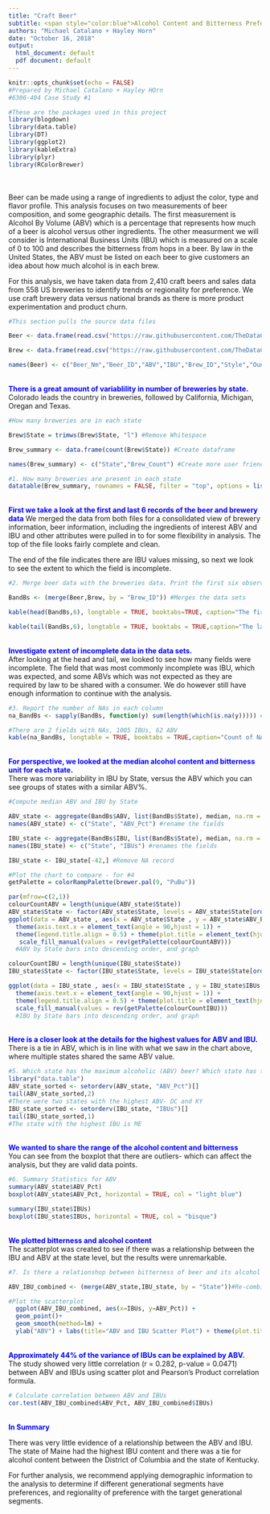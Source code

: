 ---
title: "Craft Beer"
subtitle: <span style="color:blue">Alcohol Content and Bitterness Preference Analysis</span>
authors: "Michael Catalano + Hayley Horn"
date: "October 16, 2018"
output:
  html_document: default
  pdf document: default
---

```{r setup, echo=FALSE}
knitr::opts_chunk$set(echo = FALSE)
#Prepared by Michael Catalano + Hayley HOrn
#6306-404 Case Study #1
```

```{r Libraries = FALSE}
#These are the packages used in this project
library(blogdown)
library(data.table)
library(DT)
library(ggplot2)
library(kableExtra)
library(plyr)
library(RColorBrewer)
```

<br><br>
Beer can be made using a range of ingredients to adjust the color, type and flavor profile. This analysis focuses on two measurements of beer composition, and some geographic details. The first measurement is Alcohol By Volume (ABV) which is a percentage that represents how much of a beer is alcohol versus other ingredients. The other measurment we will consider is International Business Units (IBU) which is measured on a scale of 0 to 100 and describes the bitterness from hops in a beer. By law in the United States, the ABV must be listed on each beer to give customers an idea about how much alcohol is in each brew. 

For this analysis, we have taken data from 2,410 craft beers and sales data from 558 US breweries to identify trends or regionality for preference. We use craft brewery data versus national brands as there is more product experimentation and product churn.
<br>

```{r Data_Load, echo=FALSE}
#This section pulls the source data files

Beer <- data.frame(read.csv("https://raw.githubusercontent.com/TheDataCurator/SMU-MSDS/master/Case%20Study/Beers.csv", header = TRUE, sep = ",", dec = ".")) #Load the Beer data semicolon delimitied text file

Brew <- data.frame(read.csv("https://raw.githubusercontent.com/TheDataCurator/SMU-MSDS/master/Case%20Study/Breweries.csv", header = TRUE, sep = ",", dec = ".")) #Load the Brewery data

names(Beer) <- c("Beer_Nm","Beer_ID","ABV","IBU","Brew_ID","Style","Ounces")#Rename for consistency and easier linking
```

<br><span style="color:blue">
<b>There is a great amount of variablility in number of breweries by state.</b><br></span>
Colorado leads the country in breweries, followed by California, Michigan, Oregan and Texas.

```{r Brewery_Count, echo=FALSE}
#How many breweries are in each state

Brew$State = trimws(Brew$State, "l") #Remove Whitespace

Brew_summary <- data.frame(count(Brew$State)) #Create dataframe

names(Brew_summary) <- c("State","Brew_Count") #Create more user friendly labels

#1. How many breweries are present in each state
datatable(Brew_summary, rownames = FALSE, filter = "top", options = list(pageLength = 5, scrollX = T),class = 'cell-border stripe',caption = 'Count of Craft Breweries by State.', width = 500 ) #Creates table for easy filtering and view of breweries by State
```
<br><span style="color:blue">
<b>First we take a look at the first and last 6 records of the beer and brewery data</b></span>
We merged the data from both files for a consolidated view of brewery information, beer information, including the ingredients of interest ABV and IBU and other attributes were pulled in to for some flexibility in analysis. The top of the file looks fairly complete and clean.

The end of the file indicates there are IBU values missing, so next we look to see the extent to which the field is incomplete.
<br>
```{r merge, echo = FALSE}
#2. Merge beer data with the breweries data. Print the first six observations and last six observations to check the merged file.

BandBs <- (merge(Beer,Brew, by = "Brew_ID")) #Merges the data sets 

kable(head(BandBs,6), longtable = TRUE, booktabs=TRUE, caption="The first 6 records in the Beer and Brewery file") %>% kable_styling(full_width = FALSE) # Print the first 6 lines of the Beer merged beer & brewery data

kable(tail(BandBs,6), longtable = TRUE, booktabs = TRUE,caption="The last 6 records in the Beer and Brewery file") %>% kable_styling(full_width = FALSE)# Print the last 6 lines of the merged beer & brewery data
```
<br><span style="color:blue">
<b>Investigate extent of incomplete data in the data sets.</b></span><br>
After looking at the head and tail, we looked to see how many fields were incomplete. The field that was most commonly incomplete was IBU, which was expected, and some ABVs which was not expected as they are required by law to be shared with a consumer. We do however still have enough information to continue with the analysis.
<br>

```{r incompletes, echo = FALSE}
#3. Report the number of NAs in each column
na_BandBs <- sapply(BandBs, function(y) sum(length(which(is.na(y))))) #counts the NAs

#There are 2 fields with NAs, 1005 IBUs, 62 ABV
kable(na_BandBs, longtable = TRUE, booktabs = TRUE,caption="Count of NAs by field in the Beer and Brewery file",escape = TRUE) %>% kable_styling("striped", position = "center")
```
<br><span style="color:blue">
<b>For perspective, we looked at the median alcohol content and bitterness unit for each state.</b></span><br>
There was more variability in IBU by State, versus the ABV which you can see groups of states with a similar ABV%.<br>

```{r ABV_IBU_y_State, echo = FALSE}
#Compute median ABV and IBU by State

ABV_state <- aggregate(BandBs$ABV, list(BandBs$State), median, na.rm = TRUE) #aggregates the ABV data
names(ABV_state) <- c("State", "ABV_Pct") #rename the fields

IBU_state <- aggregate(BandBs$IBU, list(BandBs$State), median, na.rm = TRUE) #aggregates the IBU data
names(IBU_state) <- c("State", "IBUs") #renames the fields

IBU_state <- IBU_state[-42,] #Remove NA record

#Plot the chart to compare - for #4
getPalette = colorRampPalette(brewer.pal(9, "PuBu"))

par(mfrow=c(2,1))
colourCountABV = length(unique(ABV_state$State))
ABV_state$State <- factor(ABV_state$State, levels = ABV_state$State[order(-ABV_state$ABV_Pct)])
ggplot(data = ABV_state , aes(x = ABV_state$State , y = ABV_state$ABV_Pct, fill = ABV_state$State)) + geom_bar(stat = 'identity', show.legend = FALSE) + labs(title = "Beer ABV by State", x = 'State', y = 'ABV' , fill = 'State') + theme_bw(10) +
  theme(axis.text.x = element_text(angle = 90,hjust = 1)) +
  theme(legend.title.align = 0.5) + theme(plot.title = element_text(hjust = 0.5))+
   scale_fill_manual(values = rev(getPalette(colourCountABV)))
  #ABV by State bars into descending order, and graph

colourCountIBU = length(unique(IBU_state$State))
IBU_state$State <- factor(IBU_state$State, levels = IBU_state$State[order(-IBU_state$IBUs)])

ggplot(data = IBU_state , aes(x = IBU_state$State , y = IBU_state$IBUs, fill = IBU_state$State)) + geom_bar(stat = "identity", show.legend = FALSE) + labs(title = "Beer IBUs by State", x = "State", y = "IBUs" , fill = 'State') + theme_bw(10) +
  theme(axis.text.x = element_text(angle = 90,hjust = 1)) +
  theme(legend.title.align = 0.5) + theme(plot.title = element_text(hjust = 0.5))+
  scale_fill_manual(values = rev(getPalette(colourCountIBU)))
  #IBU by State bars into descending order, and graph
```
<br><span style="color:blue"><b>Here is a closer look at the details for the highest values for ABV and IBU.</b>
<br></span>
There is a tie in ABV, which is in line with what we saw in the chart above, where multiple states shared the same ABV value.<br>
```{r Max ABV, echo=FALSE}
#5. Which state has the maximum alcoholic (ABV) beer? Which state has the most bitter (IBU) beer?
library("data.table")
ABV_state_sorted <- setorderv(ABV_state, "ABV_Pct")[]
tail(ABV_state_sorted,2)
#There were two states with the highest ABV- DC and KY
IBU_state_sorted <- setorderv(IBU_state, "IBUs")[]
tail(IBU_state_sorted,1)
#The state with the highest IBU is ME
```
<br><b><span style="color:blue">
We wanted to share the range of the alcohol content and bitterness </b><br></span>
You can see from the boxplot that there are outliers- which can affect the analysis, but they are valid data points.
```{r Summary Statistics, echo=FALSE}
#6. Summary Statistics for ABV
summary(ABV_state$ABV_Pct)
boxplot(ABV_state$ABV_Pct, horizontal = TRUE, col = "light blue")

summary(IBU_state$IBUs)
boxplot(IBU_state$IBUs, horizontal = TRUE, col = "bisque")
```

<br><b> <span style="color:blue">We plotted bitterness and alcohol content </b><br></span>
The scatterplot was created to see if there was a relationship between the IBU and ABV at the state level, but the results were unremarkable.

```{r Scatterplot, echo=FALSE}
#7. Is there a relationshop between bitterness of beer and its alcohol content. Use a scatterplot to visualize the data.

ABV_IBU_combined <- (merge(ABV_state,IBU_state, by = "State"))#Re-combine ABV and IBU tables

#Plot the scatterplot
  ggplot(ABV_IBU_combined, aes(x=IBUs, y=ABV_Pct)) + 
  geom_point()+
  geom_smooth(method=lm) +
  ylab("ABV") + labs(title="ABV and IBU Scatter Plot") + theme(plot.title = element_text(hjust = 0.5))
```
<br><b><span style="color:blue">Approximately 44% of the variance of IBUs can be explained by ABV.</b></span><br>
The study showed very little correlation (r = 0.282, p-value = 0.0471) between ABV and IBUs using scatter plot and Pearson's Product correlation formula. 
```{r correlation, echo=FALSE}
# Calculate correlation between ABV and IBUs
cor.test(ABV_IBU_combined$ABV_Pct, ABV_IBU_combined$IBUs)
```
<br><span style="color:blue"><b>In Summary</b></span>

There was very little evidence of a relationship between the ABV and IBU. The state of Maine had the highest IBU content and there was a tie for alcohol content between the District of Columbia and the state of Kentucky.

For further analysis, we recommend applying demographic information to the analysis to determine if different generational segments have preferences, and regionality of preference with the target generational segments.  
